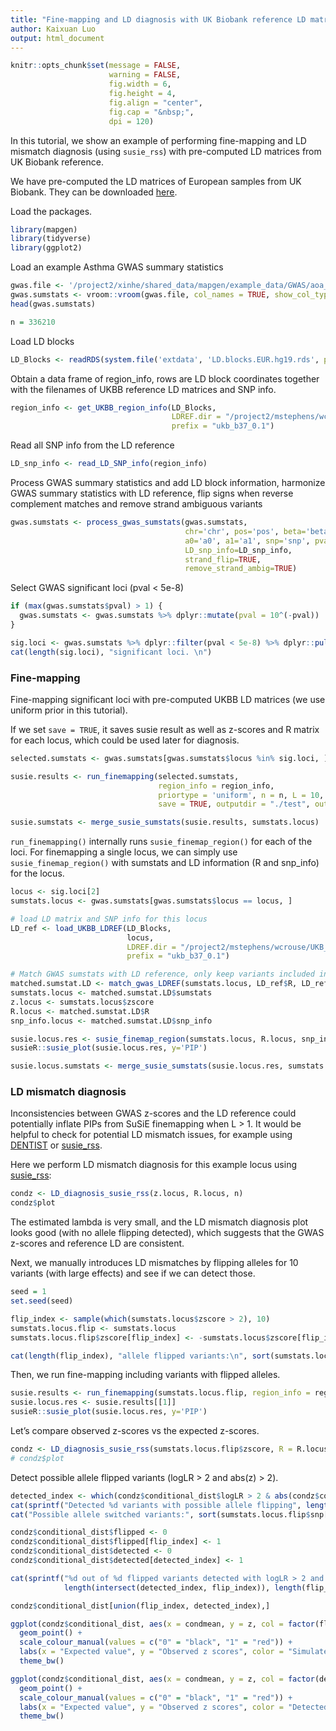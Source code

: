 ```yaml
---
title: "Fine-mapping and LD diagnosis with UK Biobank reference LD matrices"
author: Kaixuan Luo
output: html_document
---
```


```r
knitr::opts_chunk$set(message = FALSE,
                      warning = FALSE,
                      fig.width = 6,
                      fig.height = 4,
                      fig.align = "center",
                      fig.cap = "&nbsp;",
                      dpi = 120)
```

In this tutorial, we show an example of performing fine-mapping and
LD mismatch diagnosis (using `susie_rss`) 
with pre-computed LD matrices from UK Biobank reference.

We have pre-computed the LD matrices of European samples from UK Biobank. 
They can be downloaded [here][UKBB_LD].

Load the packages. 
```r
library(mapgen)
library(tidyverse)
library(ggplot2)
```

Load an example Asthma GWAS summary statistics
```r
gwas.file <- '/project2/xinhe/shared_data/mapgen/example_data/GWAS/aoa_v3_gwas_ukbsnps_susie_input.txt.gz'
gwas.sumstats <- vroom::vroom(gwas.file, col_names = TRUE, show_col_types = FALSE)
head(gwas.sumstats)

n = 336210
```

Load LD blocks
```r
LD_Blocks <- readRDS(system.file('extdata', 'LD.blocks.EUR.hg19.rds', package='mapgen'))
```

Obtain a data frame of region_info, 
rows are LD block coordinates together with the filenames of UKBB reference LD matrices and SNP info.
```r
region_info <- get_UKBB_region_info(LD_Blocks,
                                    LDREF.dir = "/project2/mstephens/wcrouse/UKB_LDR_0.1_b37", 
                                    prefix = "ukb_b37_0.1")
```

Read all SNP info from the LD reference
```r
LD_snp_info <- read_LD_SNP_info(region_info)
```

Process GWAS summary statistics and add LD block information,
harmonize GWAS summary statistics with LD reference,
flip signs when reverse complement matches and remove strand ambiguous variants
```r
gwas.sumstats <- process_gwas_sumstats(gwas.sumstats, 
                                       chr='chr', pos='pos', beta='beta', se='se', 
                                       a0='a0', a1='a1', snp='snp', pval='pval',
                                       LD_snp_info=LD_snp_info, 
                                       strand_flip=TRUE, 
                                       remove_strand_ambig=TRUE)
```

Select GWAS significant loci (pval < 5e-8)
```r
if (max(gwas.sumstats$pval) > 1) {
  gwas.sumstats <- gwas.sumstats %>% dplyr::mutate(pval = 10^(-pval))
}

sig.loci <- gwas.sumstats %>% dplyr::filter(pval < 5e-8) %>% dplyr::pull(locus) %>% unique()
cat(length(sig.loci), "significant loci. \n")
```

### Fine-mapping

Fine-mapping significant loci with pre-computed UKBB LD matrices (we use uniform prior in this tutorial).

If we set `save = TRUE`, it saves susie result as well as z-scores and R matrix for each locus, 
which could be used later for diagnosis.

```r
selected.sumstats <- gwas.sumstats[gwas.sumstats$locus %in% sig.loci, ]

susie.results <- run_finemapping(selected.sumstats, 
                                 region_info = region_info, 
                                 priortype = 'uniform', n = n, L = 10,
                                 save = TRUE, outputdir = "./test", outname = "example")

susie.sumstats <- merge_susie_sumstats(susie.results, sumstats.locus)
```

`run_finemapping()` internally runs `susie_finemap_region()` for each of the loci. 
For finemapping a single locus, we can simply use `susie_finemap_region()` 
with sumstats and LD information (R and snp_info) for the locus.
```r
locus <- sig.loci[2]
sumstats.locus <- gwas.sumstats[gwas.sumstats$locus == locus, ]

# load LD matrix and SNP info for this locus
LD_ref <- load_UKBB_LDREF(LD_Blocks, 
                          locus, 
                          LDREF.dir = "/project2/mstephens/wcrouse/UKB_LDR_0.1_b37", 
                          prefix = "ukb_b37_0.1")

# Match GWAS sumstats with LD reference, only keep variants included in LD reference.
matched.sumstat.LD <- match_gwas_LDREF(sumstats.locus, LD_ref$R, LD_ref$snp_info)
sumstats.locus <- matched.sumstat.LD$sumstats
z.locus <- sumstats.locus$zscore
R.locus <- matched.sumstat.LD$R
snp_info.locus <- matched.sumstat.LD$snp_info

susie.locus.res <- susie_finemap_region(sumstats.locus, R.locus, snp_info.locus, n = n, L = 10)
susieR::susie_plot(susie.locus.res, y='PIP')

susie.locus.sumstats <- merge_susie_sumstats(susie.locus.res, sumstats.locus)
```

### LD mismatch diagnosis

Inconsistencies between GWAS z-scores and the LD reference could 
potentially inflate PIPs from SuSiE finemapping when L > 1. It would be helpful to 
check for potential LD mismatch issues, for example using [DENTIST][DENTIST] or 
[susie_rss][diagnostic-susie-rss]. 

Here we perform LD mismatch diagnosis for this example locus using 
[susie_rss][diagnostic-susie-rss]:

```r
condz <- LD_diagnosis_susie_rss(z.locus, R.locus, n)
condz$plot
```

The estimated lambda is very small, and the LD mismatch diagnosis plot looks good (with no allele flipping detected), which suggests that the GWAS z-scores and reference LD are consistent.

Next, we manually introduces LD mismatches by flipping alleles for 10 variants (with large effects) 
and see if we can detect those.
```r
seed = 1
set.seed(seed)

flip_index <- sample(which(sumstats.locus$zscore > 2), 10)
sumstats.locus.flip <- sumstats.locus
sumstats.locus.flip$zscore[flip_index] <- -sumstats.locus$zscore[flip_index]

cat(length(flip_index), "allele flipped variants:\n", sort(sumstats.locus.flip$snp[flip_index]), "\n")
```

Then, we run fine-mapping including variants with flipped alleles.
```r
susie.results <- run_finemapping(sumstats.locus.flip, region_info = region_info, priortype = 'uniform', n = n, L = 10)
susie.locus.res <- susie.results[[1]]
susieR::susie_plot(susie.locus.res, y='PIP')
```

Let's compare observed z-scores vs the expected z-scores.
```r
condz <- LD_diagnosis_susie_rss(sumstats.locus.flip$zscore, R = R.locus, n = n)
# condz$plot
```

Detect possible allele flipped variants (logLR > 2 and abs(z) > 2).
```r
detected_index <- which(condz$conditional_dist$logLR > 2 & abs(condz$conditional_dist$z) > 2)
cat(sprintf("Detected %d variants with possible allele flipping", length(detected_index)), "\n")
cat("Possible allele switched variants:", sort(sumstats.locus.flip$snp[detected_index]), "\n")

condz$conditional_dist$flipped <- 0
condz$conditional_dist$flipped[flip_index] <- 1
condz$conditional_dist$detected <- 0
condz$conditional_dist$detected[detected_index] <- 1

cat(sprintf("%d out of %d flipped variants detected with logLR > 2 and abs(z) > 2. \n", 
            length(intersect(detected_index, flip_index)), length(flip_index)))

condz$conditional_dist[union(flip_index, detected_index),]
```

```r
ggplot(condz$conditional_dist, aes(x = condmean, y = z, col = factor(flipped))) +
  geom_point() +
  scale_colour_manual(values = c("0" = "black", "1" = "red")) + 
  labs(x = "Expected value", y = "Observed z scores", color = "Simulated allele flipping") + 
  theme_bw()

ggplot(condz$conditional_dist, aes(x = condmean, y = z, col = factor(detected))) +
  geom_point() +
  scale_colour_manual(values = c("0" = "black", "1" = "red")) + 
  labs(x = "Expected value", y = "Observed z scores", color = "Detected allele flipping") + 
  theme_bw()
```

[DENTIST]: https://doi.org/10.1038/s41467-021-27438-7
[diagnostic-susie-rss]: https://stephenslab.github.io/susieR/articles/susierss_diagnostic.html
[UKBB_LD]: https://uchicago.box.com/s/jqocacd2fulskmhoqnasrknbt59x3xkn
